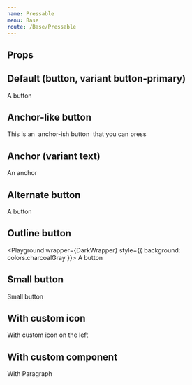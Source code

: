 ```yaml
---
name: Pressable
menu: Base
route: /Base/Pressable
---
```



## Props
<PropsTable of={Pressable} />

## Default (button, variant button-primary)
<Playground wrapper={Wrapper}>
  <Pressable fontSize="button">A button</Pressable>
</Playground>

## Anchor-like button
<Playground wrapper={Wrapper}>
  <Paragraph fontSize="body-xsmall">
    This is an&nbsp;
    <Pressable variant="text" href="#anchor-like-button">anchor-ish button</Pressable>
    &nbsp;that you can press
  </Paragraph>
</Playground>

## Anchor (variant text)
<Playground wrapper={Wrapper}>
  <Pressable as="a" variant="text" href="#basic-usage" fontSize="body">An anchor</Pressable>
</Playground>

## Alternate button
<Playground wrapper={Wrapper}>
  <Pressable variant="button-alternate" fontSize="button">A button</Pressable>
</Playground>

## Outline button
<Playground wrapper={DarkWrapper} style={{ background: colors.charcoalGray }}>
  <Pressable variant="button-outline" fontSize="button">A button</Pressable>
</Playground>

## Small button
<Playground wrapper={Wrapper}>
  <Pressable fontSize="button-small" small>Small button</Pressable>
</Playground>

## With custom icon
<Playground wrapper={Wrapper}>
  <Pressable fontSize="button" icon="arrow-left" hideArrow>With custom icon on the left</Pressable>
</Playground>

## With custom component
<Playground wrapper={Wrapper}>
  <Pressable fontSize="button" as={Paragraph}>With Paragraph</Pressable>
</Playground>

